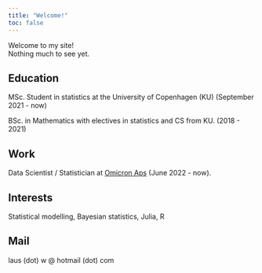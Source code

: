 ```yaml
---
title: "Welcome!"
toc: false
---
```


Welcome to my site!  
Nothing much to see yet.

## Education
MSc. Student in statistics at the University of Copenhagen (KU) (September 2021 -
now)  
  

BSc. in Mathematics with electives in statistics and CS from KU. (2018 - 2021)

## Work
Data Scientist / Statistician at 
<a href="https://omicron.dk/">Omicron Aps</a> (June 2022 - now).

## Interests
Statistical modelling, Bayesian statistics, Julia, R

## Mail
laus (dot) w @ hotmail (dot) com






